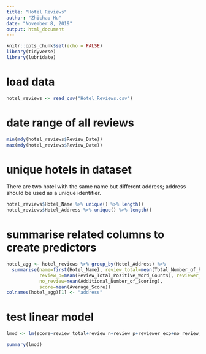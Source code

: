 ```yaml
---
title: "Hotel Reviews"
author: "Zhichao Hu"
date: "November 8, 2019"
output: html_document
---
```


```r
knitr::opts_chunk$set(echo = FALSE)
library(tidyverse)
library(lubridate)
```
# load data
```r
hotel_reviews <- read_csv("Hotel_Reviews.csv")
```
# date range of all reviews
```r
min(mdy(hotel_reviews$Review_Date))
max(mdy(hotel_reviews$Review_Date))
```

# unique hotels in dataset
There are two hotel with the same name but different address; address should be used as a unique identifier.
```r
hotel_reviews$Hotel_Name %>% unique() %>% length()
hotel_reviews$Hotel_Address %>% unique() %>% length()
```

# summarise related columns to create predictors
```r
hotel_agg <- hotel_reviews %>% group_by(Hotel_Address) %>% 
  summarise(name=first(Hotel_Name), review_total=mean(Total_Number_of_Reviews), review_n=mean(Review_Total_Negative_Word_Counts),
            review_p=mean(Review_Total_Positive_Word_Counts), reviewer_exp=mean(Total_Number_of_Reviews_Reviewer_Has_Given), 
            no_review=mean(Additional_Number_of_Scoring),
            score=mean(Average_Score))
colnames(hotel_agg)[1] <- "address"
```

# test linear model
```r
lmod <- lm(score~review_total+review_n+review_p+reviewer_exp+no_review, hotel_agg)
```

```r
summary(lmod)
```

```r

```


